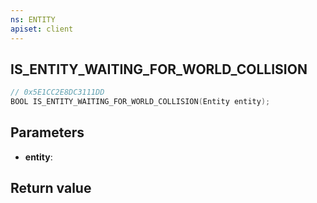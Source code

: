 ```yaml
---
ns: ENTITY
apiset: client
---
```

## IS_ENTITY_WAITING_FOR_WORLD_COLLISION

```c
// 0x5E1CC2E8DC3111DD
BOOL IS_ENTITY_WAITING_FOR_WORLD_COLLISION(Entity entity);
```


## Parameters
* **entity**:

## Return value